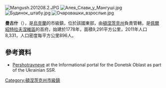 {{No footnotes|time=2015-09-16T14:39:41+00:00}}
[[Image:Mangush.201208.2.JPG|right]]
[[Image:Алея_Слави_у_Мангуші.jpg|right]]
[[Image:Будинок_штабу.jpg|right]]
[[Image:Очаровашки_взрослые.jpg|right]]

'''曼古什'''（{{lang-uk|Мангуш}}），是[[烏克蘭|烏克蘭]]的市級鎮，位於該國東部，由[[頓涅茨克州|頓涅茨克州]]負責管轄，是[[佩爾紹特拉夫涅維區|佩爾紹特拉夫涅維區]]的首府，始建於1778年，面積9,291平方公里，2011年人口8,331，人口密度每平方公里896人。

==參考資料==
* [http://imsu-doneck.info/mista-i-sela-doneckoi-oblasti/pershotravnevyj-rajon/pershotravneve.html Pershotravneve] {{Wayback|url=http://imsu-doneck.info/mista-i-sela-doneckoi-oblasti/pershotravnevyj-rajon/pershotravneve.html |date=20150726164955 }} at the Informational portal for the Donetsk Oblast as part of the Ukrainian SSR.

{{coord|47.0500|N|37.3000|E|source:wikidata|display=title}}

{{DEFAULTSORT:Мангуш}}
[[Category:頓涅茨克州市級鎮|Category:頓涅茨克州市級鎮]]


{{Donetsk-geo-stub}}
